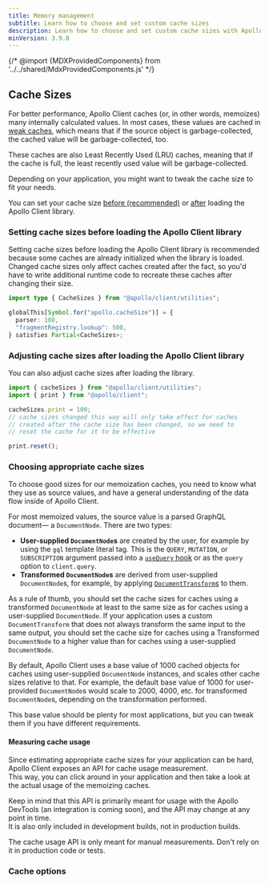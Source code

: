 ```yaml
---
title: Memory management
subtitle: Learn how to choose and set custom cache sizes
description: Learn how to choose and set custom cache sizes with Apollo Client.
minVersion: 3.9.0
---
```


{/* @import {MDXProvidedComponents} from '../../shared/MdxProvidedComponents.js' */}

## Cache Sizes

For better performance, Apollo Client caches (or, in other words, memoizes) many
internally calculated values.
In most cases, these values are cached in [weak caches](https://en.wikipedia.org/wiki/Weak_reference), which means that if the
source object is garbage-collected, the cached value will be garbage-collected,
too.

These caches are also Least Recently Used (LRU) caches, meaning that if the cache is full,
the least recently used value will be garbage-collected.

Depending on your application, you might want to tweak the cache size to fit your
needs.

You can set your cache size [before (recommended)](#setting-cache-sizes-before-loading-the-apollo-client-library) or [after](#adjusting-cache-sizes-after-loading-the-apollo-client-library) loading the Apollo Client library.

### Setting cache sizes before loading the Apollo Client library

Setting cache sizes before loading the Apollo Client library is recommended because some caches are already initialized when the library is loaded. Changed cache sizes only
affect caches created after the fact, so you'd have to write additional runtime code to recreate these caches after changing their size.

```ts
import type { CacheSizes } from "@apollo/client/utilities";

globalThis[Symbol.for("apollo.cacheSize")] = {
  parser: 100,
  "fragmentRegistry.lookup": 500,
} satisfies Partial<CacheSizes>;
```

### Adjusting cache sizes after loading the Apollo Client library

You can also adjust cache sizes after loading the library.

```js
import { cacheSizes } from "@apollo/client/utilities";
import { print } from "@apollo/client";

cacheSizes.print = 100;
// cache sizes changed this way will only take effect for caches
// created after the cache size has been changed, so we need to
// reset the cache for it to be effective

print.reset();
```

### Choosing appropriate cache sizes

<Remarks canonicalReference="@apollo/client/utilities!CacheSizes:interface" />

To choose good sizes for our memoization caches, you need to know what they
use as source values, and have a general understanding of the data flow inside of
Apollo Client.

For most memoized values, the source value is a parsed GraphQL document&mdash;
a `DocumentNode`. There are two types:

- **User-supplied `DocumentNode`s** are created
  by the user, for example by using the `gql` template literal tag.
  This is the `QUERY`, `MUTATION`, or `SUBSCRIPTION` argument passed
  into a [`useQuery` hook](../data/queries/#usequery-api) or as the `query` option to `client.query`.
- **Transformed `DocumentNode`s** are derived from
  user-supplied `DocumentNode`s, for example, by applying [`DocumentTransform`s](../data/document-transforms/) to them.

As a rule of thumb, you should set the cache sizes for caches using a transformed
`DocumentNode` at least to the same size as for caches using a user-supplied
`DocumentNode`. If your application uses a custom `DocumentTransform` that does
not always transform the same input to the same output, you should set the cache
size for caches using a Transformed `DocumentNode` to a higher value than for
caches using a user-supplied `DocumentNode`.

By default, Apollo Client uses a base value of 1000 cached objects for caches using
user-supplied `DocumentNode` instances, and scales other cache sizes relative
to that. For example, the default base value of 1000 for user-provided `DocumentNode`s would scale to 2000, 4000, etc. for transformed `DocumentNode`s, depending on the transformation performed.

This base value should be plenty for most applications, but you can tweak them if you have different requirements.

#### Measuring cache usage

Since estimating appropriate cache sizes for your application can be hard, Apollo Client
exposes an API for cache usage measurement.<br />
This way, you can click around in your application and then take a look at the
actual usage of the memoizing caches.

Keep in mind that this API is primarily meant for usage with the Apollo DevTools
(an integration is coming soon), and the API may change at any
point in time.<br />
It is also only included in development builds, not in production builds.

<Note>

The cache usage API is only meant for manual measurements. Don't rely on it in production code or tests.

</Note>

<Example
  canonicalReference="@apollo/client!ApolloClient#getMemoryInternals:member"
  index={0}
/>

<Example
  collapsible
  canonicalReference="@apollo/client!ApolloClient#getMemoryInternals:member"
  index={1}
/>

### Cache options

<PropertySignatureTable
  idPrefix="cachesizes-interface"
  canonicalReference="@apollo/client/utilities!CacheSizes:interface"
  properties
/>
